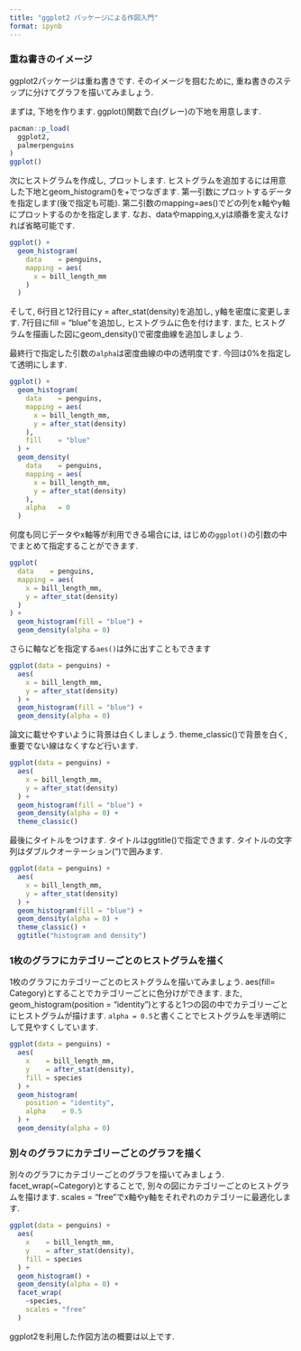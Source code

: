 ```yaml
---
title: "ggplot2 パッケージによる作図入門"
format: ipynb
---
```


### 重ね書きのイメージ

ggplot2パッケージは重ね書きです.
そのイメージを掴むために, 重ね書きのステップに分けてグラフを描いてみましょう.

まずは, 下地を作ります.
ggplot()関数で白(グレー)の下地を用意します.
    
```r
pacman::p_load(
  ggplot2,
  palmerpenguins
)
ggplot()
```

次にヒストグラムを作成し, プロットします.
ヒストグラムを追加するには用意した下地とgeom_histogram()を+でつなぎます.
第一引数にプロットするデータを指定します(後で指定も可能).
第二引数のmapping=aes()でどの列をx軸やy軸にプロットするのかを指定します.
なお、dataやmapping,x,yは順番を変えなければ省略可能です.


```r
ggplot() +
  geom_histogram(
    data    = penguins,
    mapping = aes(
      x = bill_length_mm
    )
  )
```

そして, 6行目と12行目にy = after_stat(density)を追加し, y軸を密度に変更します.
7行目にfill = "blue"を追加し, ヒストグラムに色を付けます.
また, ヒストグラムを描画した図にgeom_density()で密度曲線を追加しましょう.

最終行で指定した引数の`alpha`は密度曲線の中の透明度です.
今回は0%を指定して透明にします.

```r
ggplot() +
  geom_histogram(
    data    = penguins,
    mapping = aes(
      x = bill_length_mm,
      y = after_stat(density)
    ),
    fill    = "blue"
  ) +
  geom_density(
    data    = penguins,
    mapping = aes(
      x = bill_length_mm,
      y = after_stat(density)
    ),
    alpha   = 0
  )
```

何度も同じデータやx軸等が利用できる場合には, はじめの`ggplot()`の引数の中でまとめて指定することができます.

```r
ggplot(
  data    = penguins,
  mapping = aes(
    x = bill_length_mm,
    y = after_stat(density)
  )
) +
  geom_histogram(fill = "blue") +
  geom_density(alpha = 0)
```

さらに軸などを指定する`aes()`は外に出すこともできます

```r
ggplot(data = penguins) +
  aes(
    x = bill_length_mm,
    y = after_stat(density)
  ) +
  geom_histogram(fill = "blue") +
  geom_density(alpha = 0)
```


論文に載せやすいように背景は白くしましょう.
theme_classic()で背景を白く, 重要でない線はなくすなど行います.

```r
ggplot(data = penguins) +
  aes(
    x = bill_length_mm,
    y = after_stat(density)
  ) +
  geom_histogram(fill = "blue") +
  geom_density(alpha = 0) +
  theme_classic()
```

最後にタイトルをつけます.
タイトルはggtitle()で指定できます.
タイトルの文字列はダブルクオーテーション(")で囲みます.

```r
ggplot(data = penguins) +
  aes(
    x = bill_length_mm,
    y = after_stat(density)
  ) +
  geom_histogram(fill = "blue") +
  geom_density(alpha = 0) +
  theme_classic() +
  ggtitle("histogram and density")
```

### 1枚のグラフにカテゴリーごとのヒストグラムを描く

1枚のグラフにカテゴリーごとのヒストグラムを描いてみましょう.
aes(fill= Category)とすることでカテゴリーごとに色分けができます.
また, geom_histogram(position = "identity")とすると1つの図の中でカテゴリーごとにヒストグラムが描けます.
`alpha = 0.5`と書くことでヒストグラムを半透明にして見やすくしています.

```r
ggplot(data = penguins) +
  aes(
    x    = bill_length_mm,
    y    = after_stat(density),
    fill = species
  ) +
  geom_histogram(
    position = "identity",
    alpha    = 0.5
  ) +
  geom_density(alpha = 0)
```

### 別々のグラフにカテゴリーごとのグラフを描く

別々のグラフにカテゴリーごとのグラフを描いてみましょう.
facet_wrap(~Category)とすることで, 別々の図にカテゴリーごとのヒストグラムを描けます.
scales = "free"でx軸やy軸をそれぞれのカテゴリーに最適化します.

```r
ggplot(data = penguins) +
  aes(
    x    = bill_length_mm,
    y    = after_stat(density),
    fill = species
  ) +
  geom_histogram() +
  geom_density(alpha = 0) +
  facet_wrap(
    ~species,
    scales = "free"
  )
```

ggplot2を利用した作図方法の概要は以上です.
